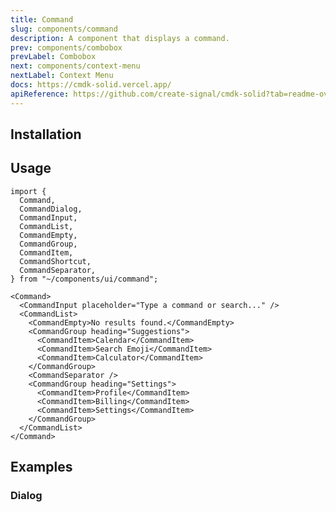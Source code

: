 ```yaml
---
title: Command
slug: components/command
description: A component that displays a command.
prev: components/combobox
prevLabel: Combobox
next: components/context-menu
nextLabel: Context Menu
docs: https://cmdk-solid.vercel.app/
apiReference: https://github.com/create-signal/cmdk-solid?tab=readme-ov-file#use
---
```



<PreviewTabs demoCode={CommandDemoCode}>
    <CommandDemo client:only="solid-js" /> 
</PreviewTabs>

## Installation

<InstallationTabs name="command" code={CommandCode} />

## Usage

```tsx
import {
  Command,
  CommandDialog,
  CommandInput,
  CommandList,
  CommandEmpty,
  CommandGroup,
  CommandItem,
  CommandShortcut,
  CommandSeparator,
} from "~/components/ui/command";
```

```tsx
<Command>
  <CommandInput placeholder="Type a command or search..." />
  <CommandList>
    <CommandEmpty>No results found.</CommandEmpty>
    <CommandGroup heading="Suggestions">
      <CommandItem>Calendar</CommandItem>
      <CommandItem>Search Emoji</CommandItem>
      <CommandItem>Calculator</CommandItem>
    </CommandGroup>
    <CommandSeparator />
    <CommandGroup heading="Settings">
      <CommandItem>Profile</CommandItem>
      <CommandItem>Billing</CommandItem>
      <CommandItem>Settings</CommandItem>
    </CommandGroup>
  </CommandList>
</Command>
```

## Examples

### Dialog

<PreviewTabs demoCode={CommandDialogCode} class="mt-4">
    <CommandDialogDemo client:only="solid-js" />
</PreviewTabs>
